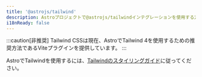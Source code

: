 ```yaml
---
title: '@astrojs/tailwind'
description: Astroプロジェクトで@astrojs/tailwindインテグレーションを使用する方法を学びます。
i18nReady: false
---
```


:::caution[非推奨]
Tailwind CSSは現在、AstroでTailwind 4を使用するための推奨方法であるViteプラグインを提供しています。
:::

AstroでTailwindを使用するには、[Tailwindのスタイリングガイド](/ja/guides/styling/#tailwind)に従ってください。
